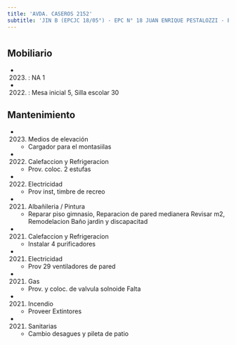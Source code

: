 ```yaml
---
title: 'AVDA. CASEROS 2152'
subtitle: 'JIN B (EPCJC 18/05°) - EPC N° 18 JUAN ENRIQUE PESTALOZZI - ESEA DANZA MASTRAZZI N° 09 - ESEA EN DANZA MASTRAZZI CURSO VOCACIONAL DE DANZA Y EXPRESIÓN CORPORAL JUVENIL N° 01'
---
```


#


## Mobiliario

*  (2023) : NA 1 

*  (2022) : Mesa inicial 5, Silla escolar 30 





## Mantenimiento

*  (2023) Medios de elevación 
    + Cargador para el montasiilas

*  (2022) Calefaccion y Refrigeracion 
    + Prov. coloc. 2  estufas

*  (2022) Electricidad 
    + Prov inst, timbre de recreo

*  (2021) Albañileria / Pintura 
    + Reparar piso gimnasio, Reparacion de pared medianera Revisar m2, Remodelacion Baño jardin y discapacitad

*  (2021) Calefaccion y Refrigeracion 
    + Instalar 4 purificadores

*  (2021) Electricidad 
    + Prov 29 ventiladores de pared

*  (2021) Gas 
    + Prov. y coloc. de valvula solnoide Falta

*  (2021) Incendio 
    + Proveer Extintores

*  (2021) Sanitarias 
    + Cambio desagues y pileta de patio



